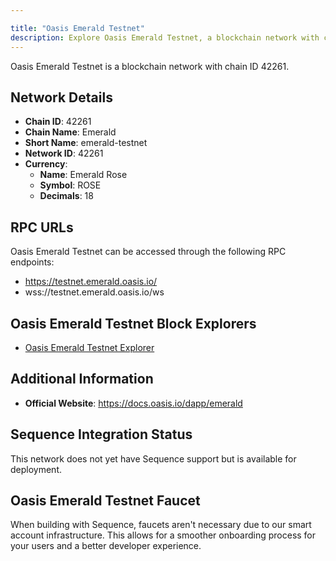 ```yaml
---

title: "Oasis Emerald Testnet"
description: Explore Oasis Emerald Testnet, a blockchain network with chain ID 42261. Learn about its native currency, Emerald Rose, and how to interact with the network.
---
```




Oasis Emerald Testnet is a blockchain network with chain ID 42261.

## Network Details

- **Chain ID**: 42261
- **Chain Name**: Emerald
- **Short Name**: emerald-testnet
- **Network ID**: 42261
- **Currency**: 
  - **Name**: Emerald Rose
  - **Symbol**: ROSE
  - **Decimals**: 18

## RPC URLs

Oasis Emerald Testnet can be accessed through the following RPC endpoints:

- https://testnet.emerald.oasis.io/
- wss://testnet.emerald.oasis.io/ws

## Oasis Emerald Testnet Block Explorers

- [Oasis Emerald Testnet Explorer](https://explorer.oasis.io/testnet/emerald)

## Additional Information

- **Official Website**: https://docs.oasis.io/dapp/emerald

## Sequence Integration Status

This network does not yet have Sequence support but is available for deployment.

## Oasis Emerald Testnet Faucet

When building with Sequence, faucets aren't necessary due to our smart account infrastructure. This allows for a smoother onboarding process for your users and a better developer experience.
